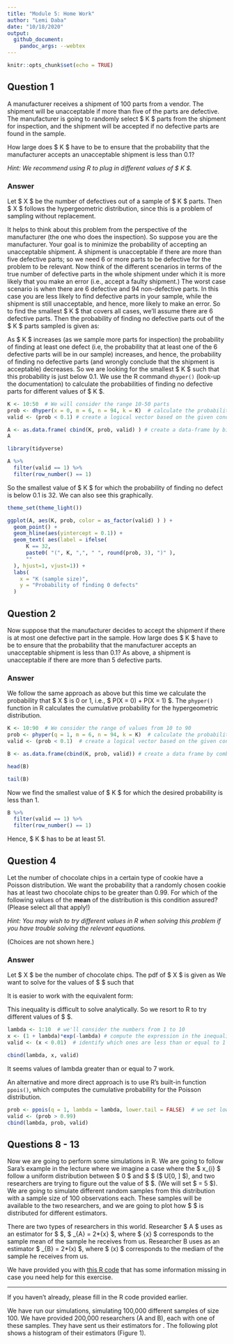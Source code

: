 ```yaml
---
title: "Module 5: Home Work"
author: "Lemi Daba"
date: "10/18/2020"
output: 
  github_document:    
    pandoc_args: --webtex
---
```


```r
knitr::opts_chunk$set(echo = TRUE)
```

## Question 1

A manufacturer receives a shipment of 100 parts from a vendor. The shipment will be unacceptable if more than five of the parts are defective. The manufacturer is going to randomly select $ K $ parts from the shipment for inspection, and the shipment will be accepted if no defective parts are found in the sample.

How large does $ K $ have to be to ensure that the probability that the manufacturer accepts an unacceptable shipment is less than 0.1?

*Hint: We recommend using R to plug in different values of  $ K $.*

### Answer

Let $ X $ be the number of defectives out of a sample of $ K $ parts. Then $ X $ follows the hypergeometric distribution, since this is a problem of sampling without replacement. 

It helps to think about this problem from the perspective of the manufacturer (the one who does the inspection). So suppose you are the manufacturer. Your goal is to minimize the probability of accepting an unacceptable shipment. A shipment is unacceptable if there are more than five defective parts; so we need 6 or more parts to be defective for the problem to be relevant. Now think of the different scenarios in terms of the true number of defective parts in the whole shipment under which it is more likely that you make an error (i.e., accept a faulty shipment.) The worst case scenario is when there are 6 defective and 94 non-defective parts. In this case you are less likely to find defective parts in your sample, while the shipment is still unacceptable, and hence, more likely to make an error. So to find the smallest $ K $ that covers all cases, we'll assume there are 6 defective parts. Then the probability of finding no defective parts out of the $ K $ parts sampled is given as:

<!-- $$P(X = 0) = \frac{ \binom{6}{0} \binom{94}{K} }{ \binom{100}{K} }$$ -->

As $ K $ increases (as we sample more parts for inspection) the probability of finding at least one defect (i.e, the probability that at least one of the 6 defective parts will be in our sample) increases, and hence, the probability of finding no defective parts (and wrongly conclude that the shipment is acceptable) decreases. So we are looking for the smallest $ K $ such that this probability is just below 0.1. We use the R command `dhyper()` (look-up the documentation) to calculate the probabilities of finding no defective parts for different values of $ K $.  

```r
K <- 10:50  # We will consider the range 10-50 parts
prob <- dhyper(x = 0, m = 6, n = 94, k = K)  # calculate the probability of zero defects for each number in K
valid <- (prob < 0.1) # create a logical vector based on the given condition

A <- as.data.frame( cbind(K, prob, valid) ) # create a data-frame by binding the vectors K, prob, and valid
A
``` 

```r
library(tidyverse)

A %>%
  filter(valid == 1) %>%
  filter(row_number() == 1)
```


So the smallest value of $ K $ for which the probability of finding no defect is below 0.1 is 32. We can also see this graphically.

```r
theme_set(theme_light())

ggplot(A, aes(K, prob, color = as_factor(valid) ) ) +
  geom_point() +
  geom_hline(aes(yintercept = 0.1)) +
  geom_text( aes(label = ifelse(
      K == 32,
      paste0( "(", K, ",", " ", round(prob, 3), ")" ),
      ""
  ), hjust=1, vjust=1)) +    
  labs(
    x = "K (sample size)",
    y = "Probability of finding 0 defects"
  )
```

## Question 2

Now suppose that the manufacturer decides to accept the shipment if there is at most one defective part in the sample. How large does $ K $ have to be to ensure that the probability that the manufacturer accepts an unacceptable shipment is less than 0.1? As above, a shipment is unacceptable if there are more than 5 defective parts.

### Answer

We follow the same approach as above but this time we calculate the probability that $ X $ is 0 or 1, i.e., $ P(X = 0) + P(X = 1) $. The `phyper()` function in R calculates the cumulative probability for the hypergeometric distribution.

```r
K <- 10:90  # We consider the range of values from 10 to 90
prob <- phyper(q = 1, m = 6, n = 94, k = K)  # calculate the probability that X is 0 or 1 for all values of K
valid <- (prob < 0.1)  # create a logical vector based on the given condition

B <- as.data.frame(cbind(K, prob, valid)) # create a data frame by combining the vectors K, prob, and valid
```

```r
head(B)
```

```r
tail(B)
```

Now we find the smallest value of $ K $ for which the desired probability is less than 1.

```r
B %>% 
  filter(valid == 1) %>% 
  filter(row_number() == 1)
```

Hence, $ K $ has to be at least 51.

## Question 4

Let the number of chocolate chips in a certain type of cookie have a Poisson distribution. We want the probability that a randomly chosen cookie has at least two chocolate chips to be greater than 0.99. For which of the following values of the **mean** of the distribution is this condition assured? (Please select all that apply!)

*Hint: You may wish to try different values in R when solving this problem if you have trouble solving the relevant equations.*

(Choices are not shown here.)

### Answer

Let $ X $ be the number of chocolate chips. The pdf of $ X $ is given as
<!-- $$ -->
<!--   P(X = x) = \frac{e^{-\lambda}\lambda^{x}}{x!}, \qquad x = 0, \:1, \:2,\:3, \:\dots -->
<!-- $$ -->
We want to solve for the values of $ \lambda $ such that

<!-- $$ -->
<!--   P(X \geq 2) > 0.99 -->
<!-- $$ -->

It is easier to work with the equivalent form:

<!-- $$ -->
<!--   1 - P(X = 0) - P(X = 1) > 0.99 \\ -->
<!--   \iff P(X = 0) + P(X = 1) < 0.01 \\ -->
<!--   \iff e^{-\lambda} + \lambda e^{-\lambda} < 0.01 -->
<!-- $$ -->

This inequality is difficult to solve analytically. So we resort to R to try different values of $ \lambda $.

```r
lambda <- 1:10  # we'll consider the numbers from 1 to 10
x <- (1 + lambda)*exp(-lambda) # compute the expression in the inequality above
valid <- (x < 0.01)  # identify which ones are less than or equal to 1

cbind(lambda, x, valid)
```

It seems values of lambda greater than or equal to 7 work. 

An alternative and more direct approach is to use R's built-in function `ppois()`, which computes the cumulative probability for the Poisson distribution. 

```r
prob <- ppois(q = 1, lambda = lambda, lower.tail = FALSE)  # we set lower.tail = FALSE because we want to calculate P(X >= 1)
valid <- (prob > 0.99)
cbind(lambda, prob, valid)
```


## Questions 8 - 13

Now we are going to perform some simulations in R. We are going to follow Sara's example in the lecture where we imagine a case where the $ x_{i} $ follow a uniform distribution between $ 0 $ and $ \theta $ ($ U[0, \theta] $), and two researchers are trying to figure out the value of $ \theta $. (We will set $ \theta = 5 $). We are going to simulate different random samples from this distribution with a sample size of 100 observations each.  These samples will be available to the two researchers, and we are going to plot how $ \hat{\theta} $ is distributed for different estimators.

There are two types of researchers in this world. Researcher $ A $ uses as an estimator for $ \theta $, $ \hat{\theta}_{A} = 2*\bar{x} $, where $ \bar{x} $ corresponds to the sample mean of the sample he receives from us. Researcher B uses as an estimator $ \hat{\theta}_{B} = 2*\text{median}(x) $, where $ \text{median}(x) $ corresponds to the mediam of the sample he receives from us.

We have provided you with [this R code](https://courses.edx.org/assets/courseware/v1/2b2a8b611f71a9e6b6cd64f7ab3e4149/asset-v1:MITx+14.310x+3T2020+type@asset+block/RcodePset6Students.R) that has some information missing in case you need help for this exercise.

----

If you haven't already, please fill in the R code provided earlier.

We have run our simulations, simulating 100,000 different samples of size 100. We have provided 200,000 researchers (A and B), each with one of these samples. They have sent us their estimators for  . The following plot shows a histogram of their estimators (Figure 1). 


















